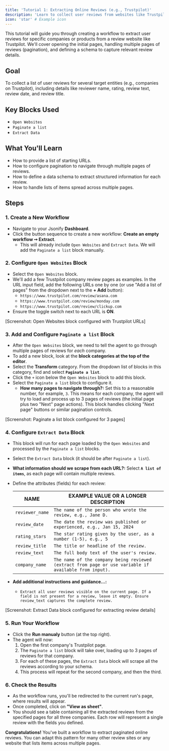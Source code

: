 ```yaml
---
title: 'Tutorial 1: Extracting Online Reviews (e.g., Trustpilot)'
description: 'Learn to collect user reviews from websites like Trustpilot, handling pagination and structuring the data.'
icon: 'star' # Example icon
---
```


This tutorial will guide you through creating a workflow to extract user reviews for specific companies or products from a review website like Trustpilot. We'll cover opening the initial pages, handling multiple pages of reviews (pagination), and defining a schema to capture relevant review details.

## Goal

To collect a list of user reviews for several target entities (e.g., companies on Trustpilot), including details like reviewer name, rating, review text, review date, and review title.

## Key Blocks Used

* `Open Websites`
* `Paginate a list`
* `Extract Data`

## What You'll Learn

* How to provide a list of starting URLs.
* How to configure pagination to navigate through multiple pages of reviews.
* How to define a data schema to extract structured information for each review.
* How to handle lists of items spread across multiple pages.

## Steps

### 1. Create a New Workflow

* Navigate to your Jsonify **Dashboard**.
* Click the button sequence to create a new workflow: **Create an empty workflow ➙ Extract**.
  * This will already include `Open Websites` and `Extract Data`. We will add the `Paginate a list` block manually.

### 2. Configure `Open Websites` Block

* Select the `Open Websites` block.
* We'll add a few Trustpilot company review pages as examples. In the URL input field, add the following URLs one by one (or use "Add a list of pages" from the dropdown next to the **+ Add** button):
  * `https://www.trustpilot.com/review/asana.com`
  * `https://www.trustpilot.com/review/monday.com`
  * `https://www.trustpilot.com/review/clickup.com`
* Ensure the toggle switch next to each URL is **ON**.

[Screenshot: Open Websites block configured with Trustpilot URLs]

### 3. Add and Configure `Paginate a list` Block

* After the `Open Websites` block, we need to tell the agent to go through multiple pages of reviews for *each* company.
* To add a new block, look at the **block categories at the top of the editor**.
* Select the **Transform** category. From the dropdown list of blocks in this category, find and select **`Paginate a list`**.
* Click the `+` icon below the `Open Websites` block to add this block.
* Select the `Paginate a list` block to configure it.
  * **How many pages to navigate through?:** Set this to a reasonable number, for example, `3`. This means for each company, the agent will try to load and process up to 3 pages of reviews (the initial page plus two "Next" page actions). This block handles clicking "Next page" buttons or similar pagination controls.

[Screenshot: Paginate a list block configured for 3 pages]

### 4. Configure `Extract Data` Block

* This block will run for each page loaded by the `Open Websites` and processed by the `Paginate a list` blocks.
* Select the `Extract Data` block (it should be after `Paginate a list`).
* **What information should we scrape from each URL?:** Select **`A list of items`**, as each page will contain multiple reviews.
* Define the attributes (fields) for each review:

  | NAME            | EXAMPLE VALUE OR A LONGER DESCRIPTION                                  |
  | --------------- | ---------------------------------------------------------------------- |
  | `reviewer_name` | `The name of the person who wrote the review, e.g., Jane D.`             |
  | `review_date`   | `The date the review was published or experienced, e.g., Jan 15, 2024` |
  | `rating_stars`  | `The star rating given by the user, as a number (1-5), e.g., 5`          |
  | `review_title`  | `The title or headline of the review.`                                 |
  | `review_text`   | `The full body text of the user's review.`                             |
  | `company_name`  | `The name of the company being reviewed (extract from page or use variable if available from input).` |

* **Add additional instructions and guidance...:**
  * `Extract all user reviews visible on the current page. If a field is not present for a review, leave it empty. Ensure review_text captures the complete review.`

[Screenshot: Extract Data block configured for extracting review details]

### 5. Run Your Workflow

* Click the **Run manualy** button (at the top right).
* The agent will now:
  1. Open the first company's Trustpilot page.
  2. The `Paginate a list` block will take over, loading up to 3 pages of reviews for that company.
  3. For each of these pages, the `Extract Data` block will scrape all the reviews according to your schema.
  4. This process will repeat for the second company, and then the third.

### 6. Check the Results

* As the workflow runs, you'll be redirected to the current run's page, where results will appear.
* Once completed, click on **"View as sheet"**.
* You should see a table containing all the extracted reviews from the specified pages for all three companies. Each row will represent a single review with the fields you defined.

**Congratulations!** You've built a workflow to extract paginated online reviews. You can adapt this pattern for many other review sites or any website that lists items across multiple pages.